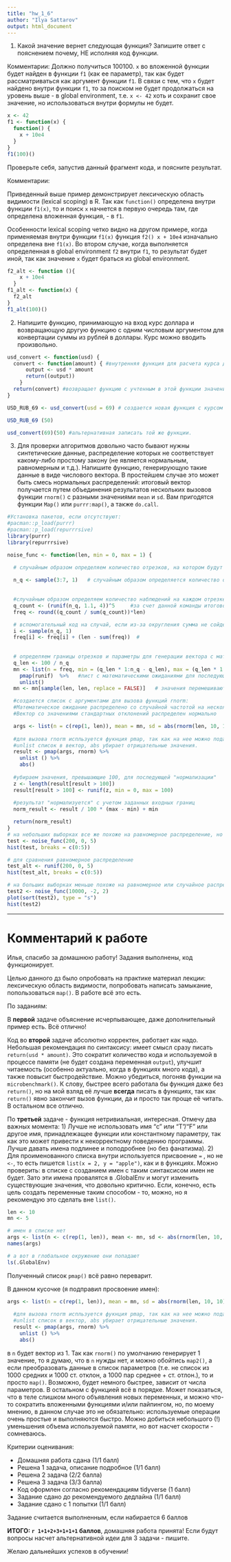 ```yaml
---
title: "hw_1_6"
author: "Ilya Sattarov"
output: html_document
---
```


1. Какой значение вернет следующая функция? Запишите ответ с пояснением почему, НЕ исполняя код функции.

Комментарии: 
Должно получиться 100100.
`x` во вложенной функции будет найден в функции `f1` (как ее параметр), так как будет рассматриваться как аргумент функции `f1`.
В связи с тем, что `x` будет найдено внутри функции `f1`, то за поиском не будет продолжаться на уровень выше - в global environment, т.е. `x <- 42` хоть и сохранит свое значение, но использоваться внутри формулы не будет.

```r
x <- 42
f1 <- function(x) {
  function() {
    x + 10e4
  }
}
f1(100)()


```
Проверьте себя, запустив данный фрагмент кода, и поясните результат.

Комментарии:

Приведенный выше пример демонстрирует лексическую область видимости (lexical scoping) в R. Так как `function()` определена внутри функции `f1(x)`, то и поиск `x` начнется в первую очередь там, где определена вложенная функция, - в `f1`.  

Особенности lexical scoping четко видно на другом примере, когда применяемая внутри функции `f1(x)` функция `f2() x + 10e4` изначально определена вне `f1(x)`.  Во втором случае, когда выполняется определенная в global environment `f2`  внутри `f1`, то результат будет иной, так как значение `x` будет браться из global environment. 


```r
f2_alt <- function (){
    x + 10e4
  }
f1_alt <- function(x) {
  f2_alt
}
f1_alt(100)()

```

2. Напишите функцию, принимающую на вход курс доллара и возвращающую другую функцию с одним числовым аргументом для конвертации суммы из рублей в доллары. Курс можно вводить произвольно.

```r
usd_convert <- function(usd) {
  convert <- function(amount) { #внутренняя функция для расчета курса доллара.
      output <- usd * amount
      return((output))
    }
  return(convert) #возвращает функцию с учтенным в этой функции значением параметра usd (подается на входе функции usd_convert)
}

USD_RUB_69 <- usd_convert(usd = 69) # создается новая функция с курсом 69

USD_RUB_69 (50) 

usd_convert(69)(50) #альтернативная записать той же функции.

```


3. Для проверки алгоритмов довольно часто бывают нужны синтетические данные, распределение которых не соответствует какому-либо простому закону (не является нормальным, равномерным и т.д.). Напишите функцию, генерирующую такие данные в виде числового вектора. В простейшем случае это может быть смесь нормальных распределений: итоговый вектор получается путем объединения результатов нескольких вызовов функции `rnorm()` с разными значениями `mean` и `sd`.
Вам пригодятся функции `Map()` или `purrr:map()`, а также `do.call`.

```r
#Установка пакетов, если отсутствуют:
#pacman::p_load(purrr)
#pacman::p_load(repurrrsive)
library(purrr)
library(repurrrsive)

noise_func <- function(len, min = 0, max = 1) {

  # случайным образом определяем количество отрезков, на котором будут генерироваться случайные числа.
  
  n_q <- sample(3:7, 1)   # случайным образом определяется количество отрезков
 
  
  #случайным образом определяем количество наблюдений на каждом отрезке (в сумме = количество генерируемых чисел)
  q_count <- (runif(n_q, 1.1, 4))^5     #за счет данной команды итоговое распределение должно быть менее похожим на равномерное
  freq <- round((q_count / sum(q_count))*len)       

  # вспомогательный код на случай, если из-за округления сумма не сойдется.
  i <- sample(n_q, 1)
  freq[i] <- freq[i] + (len - sum(freq))  #
  
  
  # определяем границы отрезков и параметры для генерации вектора с математическими ожиданиями
  q_len <- 100 / n_q
  mn <- list(n = freq, min = (q_len * 1:n_q - q_len), max = (q_len * 1:n_q)) %>%
    pmap(runif)  %>%   #лист с математическими ожиданиями для последующей генерации случайных значений
    unlist()
  mn <- mn[sample(len, len, replace = FALSE)]   # значения перемешиваются

  #создается список с аргументами для вызова функций rnorm:
  #Математическое ожидание распределено со случайной частотой на нескольких отрезках 
  #Вектор со значениями стандартных отклонений распределен нормально

  args <- list(n = c(rep(1, len)), mean = mn, sd = abs(rnorm(len, 10, 10)))
  
  #для вызова rnorm испльзуется фукнция pmap, так как на нее можно подать список с несколькими параметрами.
  #unlist список в вектор, abs убирает отрицательные значения.
  result <- pmap(args, rnorm) %>%
    unlist () %>%
    abs()
  
  #убираем значения, превышающие 100, для последующей "нормализации"
  z <- length(result[result > 100])
  result[result > 100] <- runif(z, min = 0, max = 100)
  
  #результат "нормализуется" с учетом заданных входных границ
  norm_result <- result / 100 * (max - min) + min 

  return(norm_result)
}
# на небольших выборках все же похоже на равномерное распределение, но иногда можно получить "выбросы", которые не появятся на равномерном распределении
test <- noise_func(200, 0, 5)
hist(test, breaks = c(0:5)) 

# для сравнения равномерное распределение
test_alt <- runif(200, 0, 5) 
hist(test_alt, breaks = c(0:5))

# на больших выборках меньше похоже на равномерное или случайное распределение
test2 <- noise_func(10000, -2, 2)
plot(sort(test2), type = "s") 
hist(test2)

```

___

# Комментарий к работе

Илья, спасибо за домашнюю работу! Задания выполнены, код функционирует.

Целью данного дз было опробовать на практике материал лекции: лексическую область видимости, попробовать написать замыкание, попользоваться `map()`. В работе всё это есть. 

По заданиям:

В **первой** задаче объяснение исчерпывающее, даже дополнительный пример есть. Всё отлично!

Код во **второй** задаче абсолютно корректен, работает как надо. Небольшая рекомендация по синтаксису: имеет смысл сразу писать `return(usd * amount)`. Это сократит количество кода и используемой в процессе памяти (не будет создана переменная `output`), улучшит читаемость (особенно актуально, когда в функциях много кода), а также повысит быстродействие. Можно убедиться, погоняв функции на `microbenchmark()`. К слову, быстрее всего работала бы функция даже без `return()`, но на мой взляд её лучше **всегда** писать в функциях, так как `return()` явно закончит вызов функции, да и просто так проще её читать. В остальном все отлично.

По **третьей** задаче - функция нетривиальная, интересная. Отмечу два важных момента: 
1) Лучше не использовать имя "c" или "T"/"F" или другое имя, принадлежащее функции или константному параметру, так как это может привести к некорректному поведению программы. Лучше давать имена подлинее и поподробнее (но без фанатизма).
2) Для проименованного списка внутри используется присвоение `=` , но не `<-`, то есть пишется `list(x = 2, y = "apple")`, как и в функциях. Можно проверить: в списке с созданием имен с таким синтаксисом имен не будет. Зато эти имена провалятся в .GlobalEnv и могут изменить существующие значения, что довольно критично. Если, конечно, есть цель создать переменные таким способом - то, можно, но я рекомендую это сделать вне `list()`.

```r
len <- 10
mn <- 5

# имен в списке нет
args <- list(n <- c(rep(1, len)), mean <- mn, sd <- abs(rnorm(len, 10, 10)))
names(args)

# а вот в глобальное окружение они попадают
ls(.GlobalEnv)
```

Полученный список `pmap()` всё равно переварит.

В данном кусочке (я подправил просвоение имен):

```r
args <- list(n = c(rep(1, len)), mean = mn, sd = abs(rnorm(len, 10, 10)))
  
  #для вызова rnorm испльзуется фукнция pmap, так как на нее можно подать список с несколькими параметрами.
  #unlist список в вектор, abs убирает отрицательные значения.
  result <- pmap(args, rnorm) %>%
    unlist () %>%
    abs()
```

в `n` будет вектор из 1. Так как `rnorm()` по умолчанию генерирует 1 значение, то я думаю, что в `n` нужды нет, и можно обойтись `map2()`, а если преобразовать данные в список параметров (т.е. не список из 1000 средних и 1000 ст. отклон, а 1000 пар среднее + ст. отлон.), то и просто `map()`. Возможно, будет немного быстрее, зависит от числа параметров.
В остальном с функцией всё в порядке. Может показаться, что в теле слишком много объявления новых переменных, и можно что-то сократить вложенными функциями и/или пайпингом, но, по моему мнению, в данном случае это не обязательно: используемые операции очень простые и выполняются быстро. Можно добиться небольшого (!) уменьшения объема используемой памяти, но вот насчет скорости - сомневаюсь.

Критерии оценивания:

 * Домашняя работа сдана (1/1 балл)
 * Решена 1 задача, описание подробное (1/1 балл)
 * Решена 2 задача (2/2 балла)
 * Решена 3 задача (3/3 балла)
 * Код оформлен согласно рекомендациям tidyverse (1 балл)
 * Задание сдано до рекомендуемого дедлайна (1/1 балл)
 * Задание сдано с 1 попытки (1/1 балл)
 
Задание считается выполненным, если набирается 6 баллов

**ИТОГО: `r 1+1+2+3+1+1+1` баллов**, домашняя работа принята! Если будут вопросы насчет альтернативной идеи для 3 задачи - пишите. 

Желаю дальнейших успехов в обучении!
